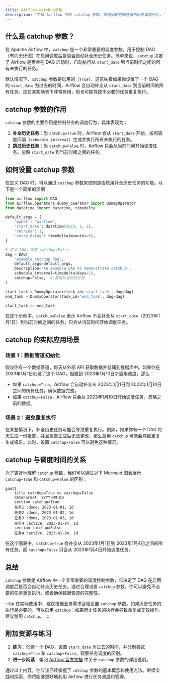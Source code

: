 ```yaml
---
title: Airflow catchup参数
description: "了解 Airflow 中的 catchup 参数，掌握如何控制任务的历史调度行为，避免重复执行或遗漏任务。"
---
```


## 什么是 catchup 参数？

在 Apache Airflow 中，`catchup` 是一个非常重要的调度参数，用于控制 DAG（有向无环图）在启用调度后是否会自动补全历史任务。简单来说，`catchup` 决定了 Airflow 是否会在 DAG 启动时，自动执行从 `start_date` 到当前时间之间的所有未执行的任务。

默认情况下，`catchup` 参数是启用的（`True`），这意味着如果你设置了一个 DAG 的 `start_date` 为过去的时间，Airflow 会自动补全从 `start_date` 到当前时间的所有任务。这在某些场景下非常有用，但也可能导致不必要的任务重复执行。

## catchup 参数的作用

`catchup` 参数的主要作用是控制任务的调度行为，具体表现为：

1. **补全历史任务**：当 `catchup=True` 时，Airflow 会从 `start_date` 开始，按照调度间隔（`schedule_interval`）生成并执行所有未执行的任务。
2. **跳过历史任务**：当 `catchup=False` 时，Airflow 只会从当前时间开始调度任务，忽略 `start_date` 到当前时间之间的任务。

## 如何设置 catchup 参数

在定义 DAG 时，可以通过 `catchup` 参数来控制是否启用补全历史任务的功能。以下是一个简单的示例：

```python
from airflow import DAG
from airflow.operators.dummy_operator import DummyOperator
from datetime import datetime, timedelta

default_args = {
    'owner': 'airflow',
    'start_date': datetime(2023, 1, 1),
    'retries': 1,
    'retry_delay': timedelta(minutes=5),
}

# 定义 DAG，设置 catchup=False
dag = DAG(
    'example_catchup_dag',
    default_args=default_args,
    description='An example DAG to demonstrate catchup',
    schedule_interval=timedelta(days=1),
    catchup=False,  # 禁用补全历史任务
)

start_task = DummyOperator(task_id='start_task', dag=dag)
end_task = DummyOperator(task_id='end_task', dag=dag)

start_task >> end_task
```

在这个示例中，`catchup=False` 表示 Airflow 不会补全从 `start_date`（2023年1月1日）到当前时间之间的任务，只会从当前时间开始调度任务。

## catchup 的实际应用场景

### 场景 1：数据管道初始化

假设你有一个数据管道，每天从外部 API 获取数据并存储到数据库中。如果你在 2023年1月1日创建了这个 DAG，但直到 2023年1月10日才启用调度，那么：

- 如果 `catchup=True`，Airflow 会自动补全从 2023年1月1日到 2023年1月10日之间的所有任务，确保数据完整。
- 如果 `catchup=False`，Airflow 只会从 2023年1月10日开始调度任务，忽略之前的数据。

### 场景 2：避免重复执行

在某些情况下，补全历史任务可能会导致重复执行。例如，如果你有一个 DAG 每天生成一份报告，并且报告生成后无法更改，那么启用 `catchup` 可能会导致重复生成报告。此时，设置 `catchup=False` 可以避免这种情况。

## catchup 与调度时间的关系

为了更好地理解 `catchup` 参数，我们可以通过以下 Mermaid 图表展示 `catchup=True` 和 `catchup=False` 的区别：

```mermaid
gantt
    title catchup=True vs catchup=False
    dateFormat  YYYY-MM-DD
    section catchup=True
    任务1 :done, 2023-01-01, 1d
    任务2 :done, 2023-01-02, 1d
    任务3 :done, 2023-01-03, 1d
    任务4 :active, 2023-01-04, 1d
    section catchup=False
    任务4 :active, 2023-01-04, 1d
```

在这个图表中，`catchup=True` 会补全从 2023年1月1日到 2023年1月4日之间的所有任务，而 `catchup=False` 只会从 2023年1月4日开始调度任务。

## 总结

`catchup` 参数是 Airflow 中一个非常重要的调度控制参数，它决定了 DAG 在启用调度后是否会自动补全历史任务。通过合理设置 `catchup` 参数，你可以避免不必要的任务重复执行，或者确保数据管道的完整性。

:::tip
在实际使用中，建议根据业务需求合理设置 `catchup` 参数。如果历史任务的执行是必要的，可以启用 `catchup`；如果历史任务的执行会导致重复或无效操作，建议禁用 `catchup`。
:::

## 附加资源与练习

1. **练习**：创建一个 DAG，设置 `start_date` 为过去的时间，并分别尝试 `catchup=True` 和 `catchup=False`，观察任务调度的区别。
2. **进一步阅读**：查阅 [Airflow 官方文档](https://airflow.apache.org/docs/) 中关于 `catchup` 参数的详细说明。

通过以上内容，你应该已经掌握了 `catchup` 参数的基本概念和使用方法。继续实践和探索，你将能够更好地利用 Airflow 进行任务调度和管理。